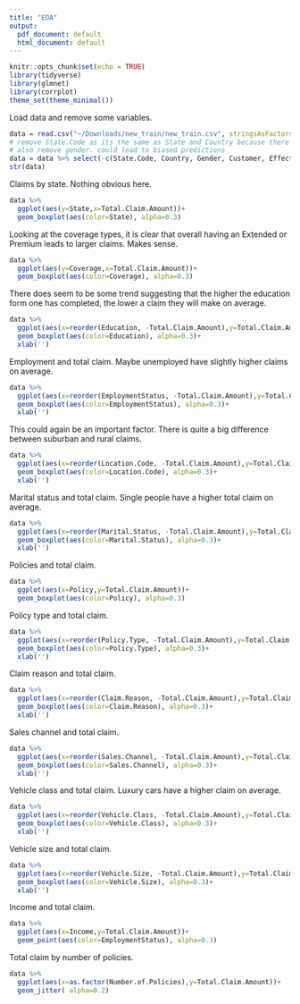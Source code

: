 ```yaml
---
title: "EDA"
output:
  pdf_document: default
  html_document: default
---
```


```r
knitr::opts_chunk$set(echo = TRUE)
library(tidyverse)
library(glmnet)
library(corrplot)
theme_set(theme_minimal())
```

Load data and remove some variables.
```r
data = read.csv("~/Downloads/new_train/new_train.csv", stringsAsFactors=TRUE)
# remove State.Code as its the same as State and Country because there is only one
# also remove gender. could lead to biased predictions
data = data %>% select(-c(State.Code, Country, Gender, Customer, Effective.To.Date))
str(data)
```


Claims by state. Nothing obvious here.
```r
data %>% 
  ggplot(aes(y=State,x=Total.Claim.Amount))+
  geom_boxplot(aes(color=State), alpha=0.3)
```

Looking at the coverage types, it is clear that overall having an Extended or Premium leads to larger claims. Makes sense.
```r
data %>% 
  ggplot(aes(y=Coverage,x=Total.Claim.Amount))+
  geom_boxplot(aes(color=Coverage), alpha=0.3)
```

There does seem to be some trend suggesting that the higher the education form one has completed, the lower a claim they will make on average.
```r
data %>% 
  ggplot(aes(x=reorder(Education, -Total.Claim.Amount),y=Total.Claim.Amount))+
  geom_boxplot(aes(color=Education), alpha=0.3)+
  xlab('')
```

Employment and total claim. Maybe unemployed have slightly higher claims on average.
```r
data %>% 
  ggplot(aes(x=reorder(EmploymentStatus, -Total.Claim.Amount),y=Total.Claim.Amount))+
  geom_boxplot(aes(color=EmploymentStatus), alpha=0.3)+
  xlab('')
```

This could again be an important factor. There is quite a big difference between suburban and rural claims.
```r
data %>% 
  ggplot(aes(x=reorder(Location.Code, -Total.Claim.Amount),y=Total.Claim.Amount))+
  geom_boxplot(aes(color=Location.Code), alpha=0.3)+
  xlab('')
```

Marital status and total claim. Single people have a higher total claim on average.
```r
data %>% 
  ggplot(aes(x=reorder(Marital.Status, -Total.Claim.Amount),y=Total.Claim.Amount))+
  geom_boxplot(aes(color=Marital.Status), alpha=0.3)+
  xlab('')
```

Policies and total claim.
```r
data %>% 
  ggplot(aes(x=Policy,y=Total.Claim.Amount))+
  geom_boxplot(aes(color=Policy), alpha=0.3)
```

Policy type and total claim.
```r
data %>% 
  ggplot(aes(x=reorder(Policy.Type, -Total.Claim.Amount),y=Total.Claim.Amount))+
  geom_boxplot(aes(color=Policy.Type), alpha=0.3)+
  xlab('')
```

Claim reason and total claim.
```r
data %>% 
  ggplot(aes(x=reorder(Claim.Reason, -Total.Claim.Amount),y=Total.Claim.Amount))+
  geom_boxplot(aes(color=Claim.Reason), alpha=0.3)+
  xlab('')
```

Sales channel and total claim.
```r
data %>% 
  ggplot(aes(x=reorder(Sales.Channel, -Total.Claim.Amount),y=Total.Claim.Amount))+
  geom_boxplot(aes(color=Sales.Channel), alpha=0.3)+
  xlab('')
```

Vehicle class and total claim. Luxury cars have a higher claim on average.
```r
data %>% 
  ggplot(aes(x=reorder(Vehicle.Class, -Total.Claim.Amount),y=Total.Claim.Amount))+
  geom_boxplot(aes(color=Vehicle.Class), alpha=0.3)+
  xlab('')
```

Vehicle size and total claim.
```r
data %>% 
  ggplot(aes(x=reorder(Vehicle.Size, -Total.Claim.Amount),y=Total.Claim.Amount))+
  geom_boxplot(aes(color=Vehicle.Size), alpha=0.3)+
  xlab('')
```

Income and total claim.
```r
data %>% 
  ggplot(aes(x=Income,y=Total.Claim.Amount))+
  geom_point(aes(color=EmploymentStatus), alpha=0.3)
```

Total claim by number of policies.
```r
data %>% 
  ggplot(aes(x=as.factor(Number.of.Policies),y=Total.Claim.Amount))+
  geom_jitter( alpha=0.2)
```

<!-- ### Models -->
<!-- Fit a lasso. -->
<!-- ```{r} -->
<!-- # split into train and test -->
<!-- indeces = sample(1:dim(data)[1], 0.8*dim(data)[1]) -->
<!-- train=data[indeces,] -->
<!-- test=data[-indeces,] -->
<!-- #train data -->
<!-- X=model.matrix(Total.Claim.Amount~., data) -->
<!-- X_train=X[indeces,] -->
<!-- y_train=train$Total.Claim.Amount -->
<!-- # test data -->
<!-- X_test=X[-indeces,] -->
<!-- y_test=test$Total.Claim.Amount -->
<!-- # fit model -->
<!-- model=cv.glmnet(x=X_train, y=y_train, type.measure = "mae") -->
<!-- lambda.min=model$lambda.min #best lambda -->
<!-- # fit model with best lambda -->
<!-- model_best=glmnet(x=X_train, y=y_train, lambda = lambda.min) -->
<!-- mean(abs(y_test-predict(model_best,s="lambda.min", newx=X_test, type="response"))) -->
<!-- ``` -->

<!-- Fit linear regression. The mae is 90 and the errors do seem normally distributed. -->
<!-- ```{r} -->
<!-- model.lm=lm(Total.Claim.Amount~Response+Coverage+Education+Location.Code+Policy+Monthly.Premium.Auto+Income+Marital.Status+Monthly.Premium.Auto:Marital.Status+EmploymentStatus, data=train) -->
<!-- summary(model.lm) -->
<!-- mean(abs(predict(model.lm, test)-test$Total.Claim.Amount)) -->
<!-- hist(test$Total.Claim.Amount-predict(model.lm, test), breaks = 40) -->
<!-- ``` -->

<!-- ```{r} -->
<!-- beta=coef(a) -->
<!-- tmp <- as.data.frame(as.matrix(beta)) -->
<!-- tmp$coef <- row.names(tmp) -->
<!-- tmp <- reshape::melt(tmp, id = "coef") -->
<!-- tmp$variable <- as.numeric(gsub("s", "", tmp$variable)) -->
<!-- tmp$lambda <- a$lambda[tmp$variable+1] # extract the lambda values -->
<!-- tmp$norm <- apply(abs(beta[-1,]), 2, sum)[tmp$variable+1] # compute L1 norm -->
<!-- # x11(width = 13/2.54, height = 9/2.54) -->
<!-- ggplot(tmp[tmp$coef != "(Intercept)",], aes(lambda, value, color = coef, linetype = coef)) +  -->
<!--     geom_line() +  -->
<!--     scale_x_log10() +  -->
<!--     xlab("Lambda (log scale)") +  -->
<!--     guides(color = guide_legend(title = ""),  -->
<!--            linetype = guide_legend(title = "")) + -->
<!--     theme_bw() +  -->
<!--     theme(legend.key.width = unit(3,"lines"), -->
<!--           legend.position = 'bottom') -->
<!-- ``` -->

